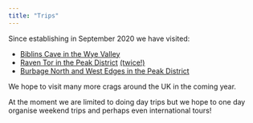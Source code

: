 ```yaml
---
title: "Trips"
---
```


Since establishing in September 2020 we have visited:

* [Biblins Cave in the Wye Valley](https://www.youtube.com/watch?v=ngWcd3wjUfE)
* [Raven Tor in the Peak District](https://www.instagram.com/p/CFtzENqFHMa/) [(twice!)](https://www.instagram.com/p/CF-bewCAGZa/)
* [Burbage North and West Edges in the Peak District](https://www.instagram.com/p/CGXk7OpgUSB/)

We hope to visit many more crags around the UK in the coming year.

At the moment we are limited to doing day trips but we hope to one day organise weekend trips and perhaps even international tours!